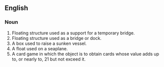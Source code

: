 ==English==

===Noun===

# Floating structure used as a support for a temporary bridge.
# Floating structure used as a bridge or dock.
# A box used to raise a sunken vessel.
# A float used on a seaplane.
# A card game in which the object is to obtain cards whose value adds up to, or nearly to, 21 but not exceed it.